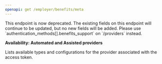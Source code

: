 ```yaml
---
openapi: get /employer/benefits/meta
---
```

<Warning>
This endpoint is now deprecated. The existing fields on this endpoint will continue to be updated, but no new fields will be added. Please use `authentication_methods[].benefits_support` on `/providers` instead.
</Warning>

**Availability: Automated and Assisted providers**

Lists available types and configurations for the provider associated with the access token.